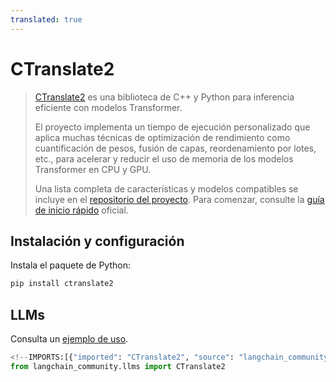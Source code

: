 ```yaml
---
translated: true
---
```


# CTranslate2

>[CTranslate2](https://opennmt.net/CTranslate2/quickstart.html) es una biblioteca de C++ y Python
> para inferencia eficiente con modelos Transformer.
>
>El proyecto implementa un tiempo de ejecución personalizado que aplica muchas técnicas de optimización de rendimiento
> como cuantificación de pesos, fusión de capas, reordenamiento por lotes, etc.,
> para acelerar y reducir el uso de memoria de los modelos Transformer en CPU y GPU.
>
>Una lista completa de características y modelos compatibles se incluye en el
> [repositorio del proyecto](https://opennmt.net/CTranslate2/guides/transformers.html).
> Para comenzar, consulte la [guía de inicio rápido](https://opennmt.net/CTranslate2/quickstart.html) oficial.

## Instalación y configuración

Instala el paquete de Python:

```bash
pip install ctranslate2
```

## LLMs

Consulta un [ejemplo de uso](/docs/integrations/llms/ctranslate2).

```python
<!--IMPORTS:[{"imported": "CTranslate2", "source": "langchain_community.llms", "docs": "https://api.python.langchain.com/en/latest/llms/langchain_community.llms.ctranslate2.CTranslate2.html", "title": "CTranslate2"}]-->
from langchain_community.llms import CTranslate2
```

